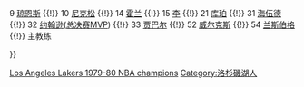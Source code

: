 {{Navbox
|name = 洛杉矶湖人1979–80赛季NBA总冠军
|titlestyle = background:#5c2f83; color:#ffffff; border:2px solid #fcb926;
|belowstyle = background:#ffffff; color:#5c2f83;
|title = '''[[洛杉磯湖人|<span style="color:#ffffff;">洛杉磯湖人</span>]] 1979–80赛季NBA总冠军'''
|list1 = <div>
7 [[马蒂·伯恩斯|伯恩斯]] {{!}}
9 [[吉姆·琼恩斯|琼恩斯]] {{!}}
10 [[诺姆·尼克松|尼克松]] {{!}}
14 [[布拉德·霍兰|霍兰]] {{!}}
15 [[布奇·李|李]] {{!}}
21 [[迈克尔·库珀|库珀]] {{!}}
31 [[斯宾瑟·海伍德|海伍德]] {{!}}
32 [[魔术师约翰逊|约翰逊]]([[NBA总决赛最有价值球员|总决赛MVP]]) {{!}}
33 [[卡里姆·阿卜杜勒-贾巴尔|贾巴尔]] {{!}}
52 [[贾马尔·威尔克斯|威尔克斯]] {{!}}
54 [[马克·兰斯伯格|兰斯伯格]] {{!}}
主教练 {{tsl|en|Paul Westhead||Westhead}} 
</div>
}}<noinclude>
{{collapsible option}}
[[Category:NBA总冠军导航模板|Los Angeles Lakers 1979-80 NBA champions]]
[[Category:洛杉磯湖人]]
</noinclude>